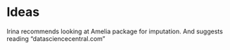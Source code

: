 # Ideas

Irina recommends looking at Amelia package for imputation.
And suggests reading "datasciencecentral.com"
